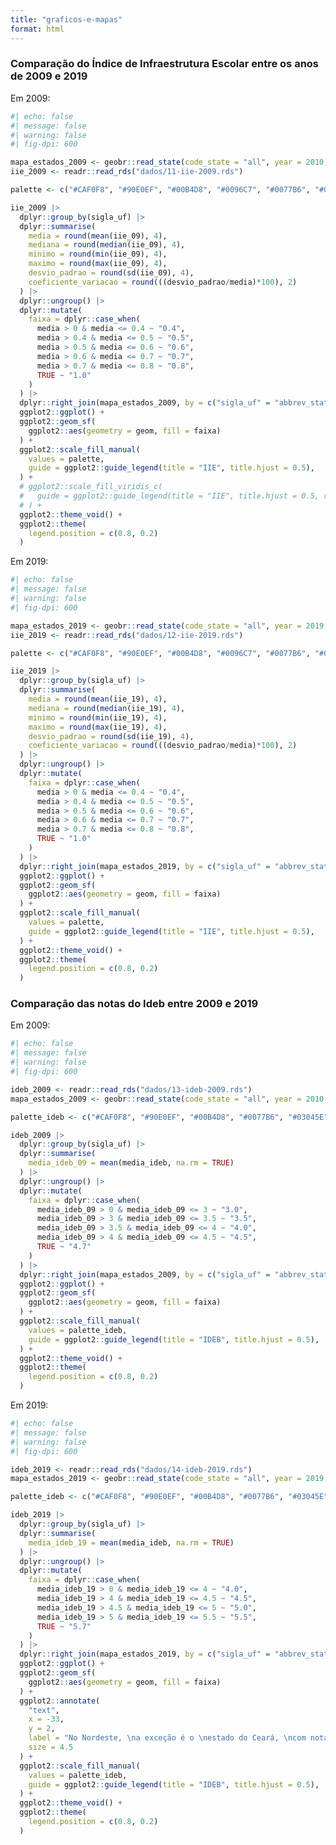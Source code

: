 ```yaml
---
title: "graficos-e-mapas"
format: html
---
```


### Comparação do Índice de Infraestrutura Escolar entre  os anos de 2009 e 2019

Em 2009:
```r
#| echo: false
#| message: false
#| warning: false
#| fig-dpi: 600

mapa_estados_2009 <- geobr::read_state(code_state = "all", year = 2010, showProgress = FALSE)
iie_2009 <- readr::read_rds("dados/11-iie-2009.rds")

palette <- c("#CAF0F8", "#90E0EF", "#00B4D8", "#0096C7", "#0077B6", "#03045E")

iie_2009 |> 
  dplyr::group_by(sigla_uf) |>
  dplyr::summarise(
    media = round(mean(iie_09), 4),
    mediana = round(median(iie_09), 4),
    minimo = round(min(iie_09), 4),
    maximo = round(max(iie_09), 4),
    desvio_padrao = round(sd(iie_09), 4),
    coeficiente_variacao = round(((desvio_padrao/media)*100), 2)
  ) |>
  dplyr::ungroup() |> 
  dplyr::mutate(
    faixa = dplyr::case_when(
      media > 0 & media <= 0.4 ~ "0.4",
      media > 0.4 & media <= 0.5 ~ "0.5",
      media > 0.5 & media <= 0.6 ~ "0.6",
      media > 0.6 & media <= 0.7 ~ "0.7", 
      media > 0.7 & media <= 0.8 ~ "0.8",
      TRUE ~ "1.0"
    )
  ) |> 
  dplyr::right_join(mapa_estados_2009, by = c("sigla_uf" = "abbrev_state")) |> 
  ggplot2::ggplot() +
  ggplot2::geom_sf(
    ggplot2::aes(geometry = geom, fill = faixa)
  ) +
  ggplot2::scale_fill_manual(
    values = palette,
    guide = ggplot2::guide_legend(title = "IIE", title.hjust = 0.5),
  ) +
  # ggplot2::scale_fill_viridis_c(
  #   guide = ggplot2::guide_legend(title = "IIE", title.hjust = 0.5, reverse = TRUE)
  # ) + 
  ggplot2::theme_void() +
  ggplot2::theme(
    legend.position = c(0.8, 0.2)
  )
```

Em 2019:
```r
#| echo: false
#| message: false
#| warning: false
#| fig-dpi: 600

mapa_estados_2019 <- geobr::read_state(code_state = "all", year = 2019, showProgress = FALSE)
iie_2019 <- readr::read_rds("dados/12-iie-2019.rds")

palette <- c("#CAF0F8", "#90E0EF", "#00B4D8", "#0096C7", "#0077B6", "#03045E")

iie_2019 |> 
  dplyr::group_by(sigla_uf) |>
  dplyr::summarise(
    media = round(mean(iie_19), 4),
    mediana = round(median(iie_19), 4),
    minimo = round(min(iie_19), 4),
    maximo = round(max(iie_19), 4),
    desvio_padrao = round(sd(iie_19), 4),
    coeficiente_variacao = round(((desvio_padrao/media)*100), 2)
  ) |>
  dplyr::ungroup() |> 
  dplyr::mutate(
    faixa = dplyr::case_when(
      media > 0 & media <= 0.4 ~ "0.4",
      media > 0.4 & media <= 0.5 ~ "0.5",
      media > 0.5 & media <= 0.6 ~ "0.6",
      media > 0.6 & media <= 0.7 ~ "0.7", 
      media > 0.7 & media <= 0.8 ~ "0.8",
      TRUE ~ "1.0"
    )
  ) |> 
  dplyr::right_join(mapa_estados_2019, by = c("sigla_uf" = "abbrev_state")) |> 
  ggplot2::ggplot() +
  ggplot2::geom_sf(
    ggplot2::aes(geometry = geom, fill = faixa)
  ) +
  ggplot2::scale_fill_manual(
    values = palette,
    guide = ggplot2::guide_legend(title = "IIE", title.hjust = 0.5),
  ) +
  ggplot2::theme_void() +
  ggplot2::theme(
    legend.position = c(0.8, 0.2)
  )
```


### Comparação das notas do Ideb entre 2009 e 2019

Em 2009:
```r
#| echo: false
#| message: false
#| warning: false
#| fig-dpi: 600

ideb_2009 <- readr::read_rds("dados/13-ideb-2009.rds")
mapa_estados_2009 <- geobr::read_state(code_state = "all", year = 2010, showProgress = FALSE)

palette_ideb <- c("#CAF0F8", "#90E0EF", "#00B4D8", "#0077B6", "#03045E")

ideb_2009 |>
  dplyr::group_by(sigla_uf) |>
  dplyr::summarise(
    media_ideb_09 = mean(media_ideb, na.rm = TRUE)
  ) |>
  dplyr::ungroup() |> 
  dplyr::mutate(
    faixa = dplyr::case_when(
      media_ideb_09 > 0 & media_ideb_09 <= 3 ~ "3.0",
      media_ideb_09 > 3 & media_ideb_09 <= 3.5 ~ "3.5",
      media_ideb_09 > 3.5 & media_ideb_09 <= 4 ~ "4.0",
      media_ideb_09 > 4 & media_ideb_09 <= 4.5 ~ "4.5",
      TRUE ~ "4.7"
    )
  ) |>
  dplyr::right_join(mapa_estados_2009, by = c("sigla_uf" = "abbrev_state")) |> 
  ggplot2::ggplot() +
  ggplot2::geom_sf(
    ggplot2::aes(geometry = geom, fill = faixa)
  ) +
  ggplot2::scale_fill_manual(
    values = palette_ideb,
    guide = ggplot2::guide_legend(title = "IDEB", title.hjust = 0.5),
  ) +
  ggplot2::theme_void() +
  ggplot2::theme(
    legend.position = c(0.8, 0.2)
  )
```

Em 2019:
```r
#| echo: false
#| message: false
#| warning: false
#| fig-dpi: 600

ideb_2019 <- readr::read_rds("dados/14-ideb-2019.rds")
mapa_estados_2019 <- geobr::read_state(code_state = "all", year = 2019, showProgress = FALSE)

palette_ideb <- c("#CAF0F8", "#90E0EF", "#00B4D8", "#0077B6", "#03045E")

ideb_2019 |>
  dplyr::group_by(sigla_uf) |>
  dplyr::summarise(
    media_ideb_19 = mean(media_ideb, na.rm = TRUE)
  ) |>
  dplyr::ungroup() |> 
  dplyr::mutate(
    faixa = dplyr::case_when(
      media_ideb_19 > 0 & media_ideb_19 <= 4 ~ "4.0",
      media_ideb_19 > 4 & media_ideb_19 <= 4.5 ~ "4.5",
      media_ideb_19 > 4.5 & media_ideb_19 <= 5 ~ "5.0",
      media_ideb_19 > 5 & media_ideb_19 <= 5.5 ~ "5.5",
      TRUE ~ "5.7"
    )
  ) |>
  dplyr::right_join(mapa_estados_2019, by = c("sigla_uf" = "abbrev_state")) |> 
  ggplot2::ggplot() +
  ggplot2::geom_sf(
    ggplot2::aes(geometry = geom, fill = faixa)
  ) +
  ggplot2::annotate(
    "text",
    x = -33,
    y = 2,
    label = "No Nordeste, \na exceção é o \nestado do Ceará, \ncom nota média 5.51.",
    size = 4.5
  ) +
  ggplot2::scale_fill_manual(
    values = palette_ideb,
    guide = ggplot2::guide_legend(title = "IDEB", title.hjust = 0.5),
  ) +
  ggplot2::theme_void() +
  ggplot2::theme(
    legend.position = c(0.8, 0.2)
  )
```

